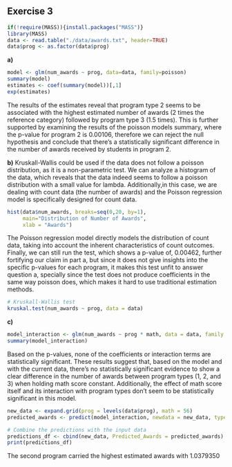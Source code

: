## Exercise 3

```r
if(!require(MASS)){install.packages("MASS")}
library(MASS)
data <- read.table("./data/awards.txt", header=TRUE)
data$prog <- as.factor(data$prog)
```

**a)**

```r
model <- glm(num_awards ~ prog, data=data, family=poisson)
summary(model)
estimates <- coef(summary(model))[,1]
exp(estimates)  
```

The results of the estimates reveal that program type 2 seems to be associated with the highest estimated number of awards (2 times the reference category) followed by program type 3 (1.5 times). This is further supported by examining the results of the poisson models summary, where the p-value for program 2 is 0.00106, therefore we can reject the null hypothesis and conclude that there's a statistically significant difference in the number of awards received by students in program 2.

**b)** Kruskall-Wallis could be used if the data does not follow a poisson distribution, as it is a non-parametric test. We can analyze a histogram of the data, which reveals that the data indeed seems to follow a poisson distribution with a small value for lambda. Additionally,in this case, we are dealing with count data (the number of awards) and the Poisson regression model is specifically designed for count data.

```r
hist(data$num_awards, breaks=seq(0,20, by=1), 
     main="Distribution of Number of Awards", 
     xlab = "Awards")
```

The Poisson regression model directly models the distribution of count data, taking into account the inherent characteristics of count outcomes. Finally, we can still run the test, which shows a p-value of, 0.00462, further fortifying our claim in part a, but since it does not give insights into the specific p-values for each program, it makes this test unfit to answer question a, specially since the test does not produce coefficients in the same way poisson does, which makes it hard to use traditional estimation methods.

```r
# Kruskall-Wallis test
kruskal.test(num_awards ~ prog, data = data)
```

**c)**

```r

model_interaction <- glm(num_awards ~ prog * math, data = data, family = poisson)
summary(model_interaction)
```

Based on the p-values, none of the coefficients or interaction terms are statistically significant. These results suggest that, based on the model and with the current data, there's no statistically significant evidence to show a clear difference in the number of awards between program types (1, 2, and 3) when holding math score constant. Additionally, the effect of math score itself and its interaction with program types don't seem to be statistically significant in this model.

```r

new_data <- expand.grid(prog = levels(data$prog), math = 56)
predicted_awards <- predict(model_interaction, newdata = new_data, type = "response")

# Combine the predictions with the input data
predictions_df <- cbind(new_data, Predicted_Awards = predicted_awards)
print(predictions_df)

```

The second program carried the highest estimated awards with 1.0379350
